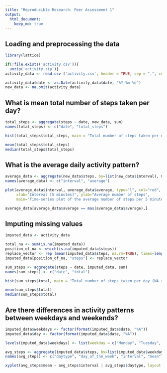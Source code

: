 ```yaml
---
title: "Reproducible Research: Peer Assessment 1"
output: 
  html_document:
    keep_md: true
---
```



## Loading and preprocessing the data

```r
library(lattice)

if(!file.exists('activity.csv')){
  unzip('activity.zip')}
activity_data <- read.csv ('activity.csv', header = TRUE, sep = ",", colClasses=c("numeric", "character", "numeric"))

activity_data$date <- as.Date(activity_data$date, "%Y-%m-%d")
new_data <- na.omit(activity_data)
```

## What is mean total number of steps taken per day?

```r
total_steps <- aggregate(steps ~ date, new_data, sum)
names(total_steps) <- c("date", "total_steps")

hist(total_steps$total_steps, main = "Total number of steps taken per day", xlab = "Day", ylab = "Total number of steps", col = "blue")

mean(total_steps$total_steps)
median(total_steps$total_steps)
```

## What is the average daily activity pattern?

```r
average_data <- aggregate(new_data$steps, by=list(new_data$interval), mean)
names(average_data) <- c("interval", "average")

plot(average_data$interval, average_data$average, type="l", col="red", lwd=2,
     xlab="Interval [5 minutes]", ylab="Average number of steps", 
     main="Time-series plot of the average number of steps per 5 minute intervals")

average_data[average_data$average == max(average_data$average),]
```

## Imputing missing values

```r
imputed_data <- activity_data

total_na <- sum(is.na(imputed_data))
position_of_na <- which(is.na(imputed_data$steps))
replace_vector <- rep (mean(imputed_data$steps, na.rm=TRUE), times=length(position_of_na))
imputed_data[position_of_na, "steps"] <- replace_vector

sum_steps <- aggregate(steps ~ date, imputed_data, sum)
names(sum_steps) <- c("date", "total")

hist(sum_steps$total, main = "Total number of steps taken per day (NA replaced by mean value of steps", xlab = "Day", ylab = "Total number of steps", col = "green")

mean(sum_steps$total)
median(sum_steps$total)
```

## Are there differences in activity patterns between weekdays and weekends?

```r
imputed_data$weekdays <- factor(format(imputed_data$date, "%A"))
imputed_data$day <- factor(format(imputed_data$date, "%A"))

levels(imputed_data$weekdays) <- list(weekday = c("Monday", "Tuesday", "Wednesday", "Thursday", "Friday"), weekend = c("Saturday", "Sunday"))

avg_steps <- aggregate(imputed_data$steps, by=list(imputed_data$weekdays, imputed_data$day, imputed_data$interval), mean)
names(avg_steps) <- c("daytype", "day_of_the_week", "interval", "mean")

xyplot(avg_steps$mean ~ avg_steps$interval | avg_steps$daytype, layout = c(1, 2), type = "l", xlab = "Interval", ylab = "Number of steps")
```

